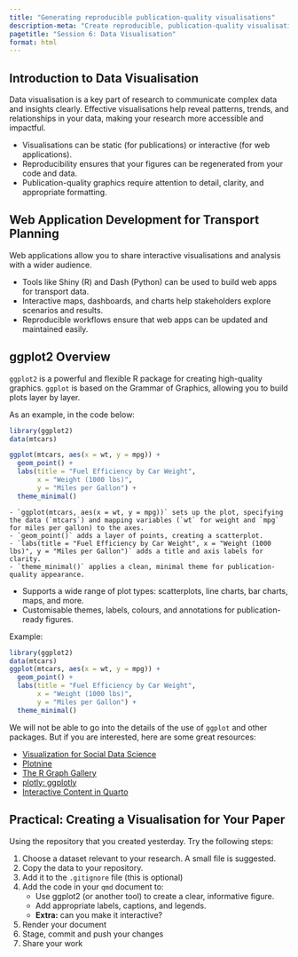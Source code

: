```yaml
---
title: "Generating reproducible publication-quality visualisations"
description-meta: "Create reproducible, publication-quality visualisations for transport planning using ggplot2 and other tools."
pagetitle: "Session 6: Data Visualisation"
format: html
---
```


## Introduction to Data Visualisation

Data visualisation is a key part of research to communicate complex data and insights clearly. Effective visualisations help reveal patterns, trends, and relationships in your data, making your research more accessible and impactful.

-   Visualisations can be static (for publications) or interactive (for web applications).
-   Reproducibility ensures that your figures can be regenerated from your code and data.
-   Publication-quality graphics require attention to detail, clarity, and appropriate formatting.

## Web Application Development for Transport Planning

Web applications allow you to share interactive visualisations and analysis with a wider audience.

-   Tools like Shiny (R) and Dash (Python) can be used to build web apps for transport data.
-   Interactive maps, dashboards, and charts help stakeholders explore scenarios and results.
-   Reproducible workflows ensure that web apps can be updated and maintained easily.

## ggplot2 Overview 

`ggplot2` is a powerful and flexible R package for creating high-quality graphics. `ggplot` is based on the Grammar of Graphics, allowing you to build plots layer by layer.

As an example, in the code below:

```r
library(ggplot2)
data(mtcars)

ggplot(mtcars, aes(x = wt, y = mpg)) +
  geom_point() +
  labs(title = "Fuel Efficiency by Car Weight",
       x = "Weight (1000 lbs)",
       y = "Miles per Gallon") +
  theme_minimal()
```

    - `ggplot(mtcars, aes(x = wt, y = mpg))` sets up the plot, specifying the data (`mtcars`) and mapping variables (`wt` for weight and `mpg` for miles per gallon) to the axes.
    - `geom_point()` adds a layer of points, creating a scatterplot.
    - `labs(title = "Fuel Efficiency by Car Weight", x = "Weight (1000 lbs)", y = "Miles per Gallon")` adds a title and axis labels for clarity.
    - `theme_minimal()` applies a clean, minimal theme for publication-quality appearance.
-   Supports a wide range of plot types: scatterplots, line charts, bar charts, maps, and more. 
-   Customisable themes, labels, colours, and annotations for publication-ready figures.

Example:

```r
library(ggplot2)
data(mtcars)
ggplot(mtcars, aes(x = wt, y = mpg)) +
  geom_point() +
  labs(title = "Fuel Efficiency by Car Weight",
       x = "Weight (1000 lbs)",
       y = "Miles per Gallon") +
  theme_minimal()
```

We will not be able to go into the details of the use of `ggplot` and other packages. But if you are interested, here are some great resources:

- [Visualization for Social Data Science](https://vis4sds.github.io/vis4sds/)
- [Plotnine](https://plotnine.org/)
- [The R Graph Gallery](https://r-graph-gallery.com/)
- [plotly: ggplotly](https://plotly.com/ggplot2/dumbbell-plots/)
- [Interactive Content in Quarto](https://quarto.org/docs/interactive/)


## Practical: Creating a Visualisation for Your Paper

Using the repository that you created yesterday. Try the following steps:

1. Choose a dataset relevant to your research. A small file is suggested.
2. Copy the data to your repository.
3. Add it to the `.gitignore` file (this is optional)
4. Add the code in your `qmd` document to:
    -   Use ggplot2 (or another tool) to create a clear, informative figure.
    -   Add appropriate labels, captions, and legends.
    - **Extra:** can you make it interactive?
5. Render your document
5. Stage, commit and push your changes
6. Share your work
